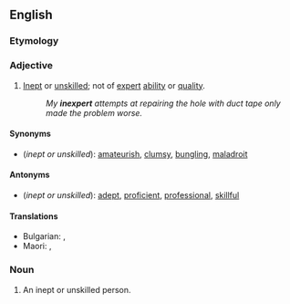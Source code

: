 ==English==

===Etymology===
{{prefix|en|in|expert}}

===Adjective===
{{en-adj}}

# [[inept|Inept]] or [[unskilled]]; not of [[expert]] [[ability]] or [[quality]].
#: ''My '''inexpert''' attempts at repairing the hole with duct tape only made the problem worse.''

====Synonyms====
* (''inept or unskilled''): [[amateurish]], [[clumsy]], [[bungling]], [[maladroit]]

====Antonyms====
* (''inept or unskilled''): [[adept]], [[proficient]], [[professional]], [[skillful]]

====Translations====
{{trans-top|unskilled}}
* Bulgarian: {{t+|bg|неумел}}, {{t+|bg|неопитен}}
* Maori: {{t|mi|hakorea}}, {{t|mi|rapa}}
{{trans-mid}}
{{trans-bottom}}

===Noun===
{{en-noun}}

# An inept or unskilled person.